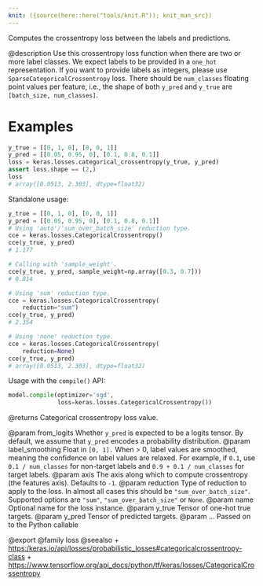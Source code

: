 ```yaml
---
knit: ({source(here::here("tools/knit.R")); knit_man_src})
---
```

Computes the crossentropy loss between the labels and predictions.

@description
Use this crossentropy loss function when there are two or more label
classes. We expect labels to be provided in a `one_hot` representation. If
you want to provide labels as integers, please use
`SparseCategoricalCrossentropy` loss. There should be `num_classes` floating
point values per feature, i.e., the shape of both `y_pred` and `y_true` are
`[batch_size, num_classes]`.

# Examples
```python
y_true = [[0, 1, 0], [0, 0, 1]]
y_pred = [[0.05, 0.95, 0], [0.1, 0.8, 0.1]]
loss = keras.losses.categorical_crossentropy(y_true, y_pred)
assert loss.shape == (2,)
loss
# array([0.0513, 2.303], dtype=float32)
```
Standalone usage:

```python
y_true = [[0, 1, 0], [0, 0, 1]]
y_pred = [[0.05, 0.95, 0], [0.1, 0.8, 0.1]]
# Using 'auto'/'sum_over_batch_size' reduction type.
cce = keras.losses.CategoricalCrossentropy()
cce(y_true, y_pred)
# 1.177
```

```python
# Calling with 'sample_weight'.
cce(y_true, y_pred, sample_weight=np.array([0.3, 0.7]))
# 0.814
```

```python
# Using 'sum' reduction type.
cce = keras.losses.CategoricalCrossentropy(
    reduction="sum")
cce(y_true, y_pred)
# 2.354
```

```python
# Using 'none' reduction type.
cce = keras.losses.CategoricalCrossentropy(
    reduction=None)
cce(y_true, y_pred)
# array([0.0513, 2.303], dtype=float32)
```

Usage with the `compile()` API:

```python
model.compile(optimizer='sgd',
              loss=keras.losses.CategoricalCrossentropy())
```

@returns
Categorical crossentropy loss value.

@param from_logits Whether `y_pred` is expected to be a logits tensor. By
    default, we assume that `y_pred` encodes a probability distribution.
@param label_smoothing Float in `[0, 1].` When > 0, label values are smoothed,
    meaning the confidence on label values are relaxed. For example, if
    `0.1`, use `0.1 / num_classes` for non-target labels and
    `0.9 + 0.1 / num_classes` for target labels.
@param axis The axis along which to compute crossentropy (the features
    axis). Defaults to `-1`.
@param reduction Type of reduction to apply to the loss. In almost all cases
    this should be `"sum_over_batch_size"`.
    Supported options are `"sum"`, `"sum_over_batch_size"` or `None`.
@param name Optional name for the loss instance.
@param y_true Tensor of one-hot true targets.
@param y_pred Tensor of predicted targets.
@param ... Passed on to the Python callable

@export
@family loss
@seealso
+ <https:/keras.io/api/losses/probabilistic_losses#categoricalcrossentropy-class>
+ <https://www.tensorflow.org/api_docs/python/tf/keras/losses/CategoricalCrossentropy>
